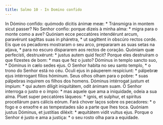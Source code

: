 ```yaml
---
title: Salmo 10 - In Domino confido
---
```


<div class="grid grid-cols-2 gap-5">
  <span class="text-justify">
    In Dómino confído: quómodo dícitis ánimæ meæ: * Tránsmigra in montem sicut
    passer?
  </span>
  <span class="text-justify">
    No Senhor confio: porque dizeis à minha alma: * migra para o monte como a
    ave?
  </span>
  <span class="text-justify">
    Quóniam ecce peccatóres intendérunt arcum, paravérunt sagíttas suas in
    pháretra, * ut sagíttent in obscúro rectos corde.
  </span>
  <span class="text-justify">
    Eis que os pecadores mostraram o seu arco, prepararam as suas setas na
    aljava, * para no escuro dispararem aos rectos de coração.
  </span>
  <span class="text-justify">
    Quóniam quæ perfecísti, destruxérunt: * justus autem quid fecit?
  </span>
  <span class="text-justify">
    Porque eles destruíram o que fizestes de bom: * mas que fez o justo?
  </span>
  <span class="text-justify">
    Dóminus in templo sancto suo, * Dóminus in cælo sedes ejus.
  </span>
  <span class="text-justify">
    O Senhor habita no seu santo templo, * o trono do Senhor está no céu.
  </span>
  <span class="text-justify">
    Óculi ejus in páuperem respíciunt: * pálpebræ ejus intérrogant fílios
    hóminum.
  </span>
  <span class="text-justify">
    Seus olhos olham para o pobre: * suas pálpebras inquirem os filhos dos
    homens.
  </span>
  <span class="text-justify">
    Dóminus intérrogat justum et ímpium: * qui autem díligit iniquitátem, odit
    ánimam suam.
  </span>
  <span class="text-justify">
    O Senhor interroga o justo e o ímpio: * mas aquele que ama a iniquidade,
    odeia a sua alma.
  </span>
  <span class="text-justify">
    Pluet super peccatóres láqueos: * ignis, et sulphur, et spíritus procellárum
    pars cálicis eórum.
  </span>
  <span class="text-justify">
    Fará chover laços sobre os pecadores: * o fogo e o enxofre e as tempestades
    são a parte que lhes toca.
  </span>
  <span class="text-justify">
    Quóniam justus Dóminus, et justítias diléxit: * æquitátem vidit vultus ejus.
  </span>
  <span class="text-justify">
    Porque o Senhor é justo e ama a justiça: * o seu rosto olha para a equidade.
  </span>
</div>
